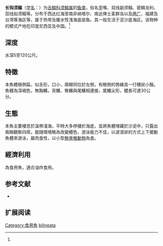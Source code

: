 {{Speciesbox
| name = 长钩须鳎
| status = NE
| status_system = IUCN3.1
| image = Ichthyologie; ou, Histoire naturelle des poissons (Plate 188) (7064508315).jpg
| genus = Paraplagusia
| species = bilineata
| authority = (Bloch, 1787)<ref name='id8744'>{{cite web| url =http://www.bioinfo.cn/db05/BjdwSpecies.php?action=view&id=8744| title =长钩须鳎| work =《中国动物物种编目数据库》| publisher =中国科学院微生物研究所| author =中国科学院动物研究所| accessdate =2009-04-16| deadurl =yes| archiveurl =https://web.archive.org/web/20160305073446/http://www.bioinfo.cn/db05/BjdwSpecies.php?action=view&id=8744| archivedate =2016-03-05}}</ref>
| synonyms = *''Rhinoplagusia australis''<br /><small>Rendahl, 1922</small>
*''Paraplagusia macrocephalus''<br /><small>Bleeker, 1865</small>
*''Paraplagusia formosana''<br /><small>Oshima, 1927</small>
*''Plagusia robinsoni''<br /><small>Regan, 1919</small>
*''Plagusia marmorata''<br /><small>Bleeker, 1851</small>
*''Plagusia notata''<br /><small>De Vis, 1883</small>
*''Plagusia dypterygia''<br /><small>Rüppell, 1828</small>
*''Pleuronectes bilineatus''<br /><small>Bloch, 1787</small>
*''Plagusia bilineata''<br /><small>Bloch, 1787</small>
*''Plagusia acumineata''<br /><small>Castelnau, 1875</small>
}}
'''长钩须鳎'''（[[学名|学名]]：{{lang|la|''Paraplagusia bilineata''}}）为[[舌鳎科|舌鳎科]][[须鳎属|须鳎属]]的[[鱼类|鱼类]]，俗名歪嘴、双线副须鳎、密鳞龙利、双线拟须鳎等。分布于西达红海至南非纳塔尔、南达俾士麦群岛以及[[两广|两广]]、福建及台湾等海区等，属于热带及暖水性浅海底层鱼。其一般生活于泥沙底海区。该物种的模式产地在印度尼西亚及中国。<ref name='id8744'/>

==深度==
水深5至120公尺。

==特徵==
本魚體極側扁，似舌形，口小，兩眼同位於左側，有眼側的唇緣具一行穗狀小鬚。魚體為深褐色，無胸鰭，背鰭、臀鰭與尾鰭相連接，尾鰭尖形，體長可達30公分。

==生態==
本魚主要棲息於溫帶淺海，平時大多停棲於海底，並將魚體埋藏於沙泥中，只露出兩眼觀察四周，能隨環境略為改變體色，游泳能力不佳，以波浪狀的方式上下擺動魚體來游泳，屬肉食性，以小型[[無脊椎動物|無脊椎動物]]為食。

==經濟利用==
為食用魚，適合油炸食用。

== 参考文献 ==
{{reflist}}
*{{FishBase_species|genus=Paraplagusia|species=bilineata|year=2011|month=12}}

== 扩展阅读 ==
{{refbegin}}
{{wikispecies-inline|Paraplagusia bilineata|雙線鬚鰨}}
{{refend}}
{{Taxonbar|from=Q1044824}}

[[Category:食用魚|Category:食用魚]]
[[Category:须鳎属|bilineata]]


{{鰈形目小作品}}